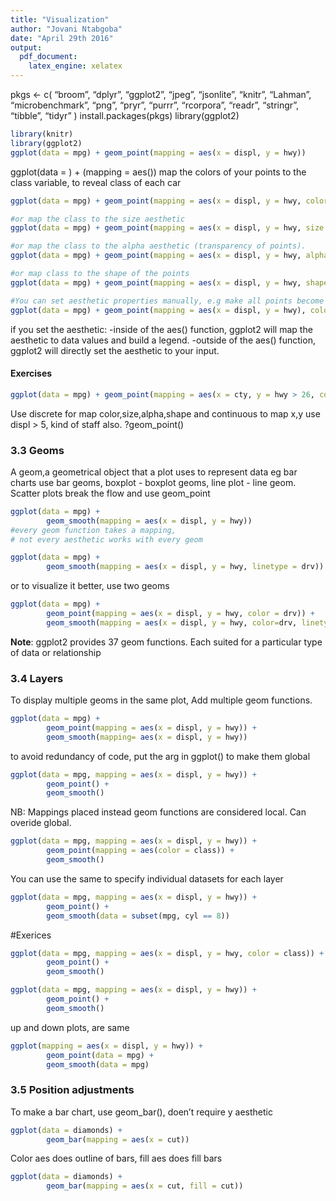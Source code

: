 ```yaml
---
title: "Visualization"
author: "Jovani Ntabgoba"
date: "April 29th 2016"
output: 
  pdf_document: 
    latex_engine: xelatex
---
```

pkgs <- c(
        "broom", "dplyr", "ggplot2", "jpeg", "jsonlite", 
        "knitr", "Lahman", "microbenchmark", "png", "pryr", "purrr", 
        "rcorpora", "readr", "stringr", "tibble", "tidyr"
)
install.packages(pkgs)
library(ggplot2)


```r
library(knitr)
library(ggplot2)
ggplot(data = mpg) + geom_point(mapping = aes(x = displ, y = hwy))
```
ggplot(data = <DATA>) + <GEOM_FUNCTION>(mapping = aes(<MAPPINGS>))
map the colors of your points to the class variable, to reveal class of each car
```r
ggplot(data = mpg) + geom_point(mapping = aes(x = displ, y = hwy, color = class))
```

```r
#or map the class to the size aesthetic
ggplot(data = mpg) + geom_point(mapping = aes(x = displ, y = hwy, size = class))
```

```r
#or map the class to the alpha aesthetic (transparency of points).
ggplot(data = mpg) + geom_point(mapping = aes(x = displ, y = hwy, alpha = class))
```

```r
#or map class to the shape of the points
ggplot(data = mpg) + geom_point(mapping = aes(x = displ, y = hwy, shape = class))
```





```r
#You can set aesthetic properties manually, e.g make all points become blue
ggplot(data = mpg) + geom_point(mapping = aes(x = displ, y = hwy), color = "blue")
```

if you set the aesthetic:
-inside of the aes() function, ggplot2 will map the aesthetic to data values and build a legend.
-outside of the aes() function, ggplot2 will directly set the aesthetic to your input.

#### Exercises
```r
ggplot(data = mpg) + geom_point(mapping = aes(x = cty, y = hwy > 26, color = class))
```
Use discrete for map color,size,alpha,shape and continuous to map x,y
use displ > 5, kind of staff also.
?geom_point()

### 3.3 Geoms
A geom,a geometrical object that a plot uses to represent data
eg bar charts use bar geoms, boxplot - boxplot geoms, line plot - line geom.
Scatter plots break the flow and use geom_point
```r
ggplot(data = mpg) +
        geom_smooth(mapping = aes(x = displ, y = hwy))
#every geom function takes a mapping, 
# not every aesthetic works with every geom
```

```r
ggplot(data = mpg) + 
        geom_smooth(mapping = aes(x = displ, y = hwy, linetype = drv))
```
or to visualize it better, use two geoms
```r
ggplot(data = mpg) +
        geom_point(mapping = aes(x = displ, y = hwy, color = drv)) +
        geom_smooth(mapping = aes(x = displ, y = hwy, color=drv, linetype = drv))
```






**Note**: ggplot2 provides 37 geom functions. Each suited for a particular type of data or relationship

### 3.4 Layers
To display multiple geoms in the same plot, Add multiple geom functions.
```r
ggplot(data = mpg) + 
        geom_point(mapping = aes(x = displ, y = hwy)) +
        geom_smooth(mapping= aes(x = displ, y = hwy))
```
to avoid redundancy of code, put the arg in ggplot() to make them global
```r
ggplot(data = mpg, mapping = aes(x = displ, y = hwy)) + 
        geom_point() + 
        geom_smooth()
```

NB: Mappings placed instead geom functions are considered local. Can overide global.
```r
ggplot(data = mpg, mapping = aes(x = displ, y = hwy)) + 
        geom_point(mapping = aes(color = class)) + 
        geom_smooth()
```

You can use the same to specify individual datasets for each layer
```r
ggplot(data = mpg, mapping = aes(x = displ, y = hwy)) +
        geom_point() +
        geom_smooth(data = subset(mpg, cyl == 8))
```

#Exerices
```r
ggplot(data = mpg, mapping = aes(x = displ, y = hwy, color = class)) + 
        geom_point() + 
        geom_smooth()
```

```r
ggplot(data = mpg, mapping = aes(x = displ, y = hwy)) + 
        geom_point() + 
        geom_smooth()
```

up and down plots, are same

```r
ggplot(mapping = aes(x = displ, y = hwy)) + 
        geom_point(data = mpg) + 
        geom_smooth(data = mpg)
```

###  3.5 Position adjustments
To make a bar chart, use geom_bar(), doen't require y aesthetic
```r
ggplot(data = diamonds) +
        geom_bar(mapping = aes(x = cut))
```

Color aes does outline of bars, fill aes does fill bars
```r
ggplot(data = diamonds) +
        geom_bar(mapping = aes(x = cut, fill = cut))
```

